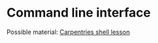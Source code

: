# Command line interface {#sec:cli}


Possible material: [Carpentries shell lesson](https://swcarpentry.github.io/shell-novice/)




